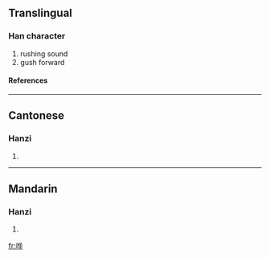 {{see|嘩}}

==Translingual==
===Han character===
{{Han char|rn=30|rad=口|as=06|sn=9|four=|canj=口人心十 (ROPJ)}}
# rushing sound
# gush forward
====References====
{{Han ref|kx=0189.271|hdz=10618.050|uh=54D7|ud=21719}}
----
==Cantonese==
===Hanzi===
{{yue-hanzi|jyut=|y=wa1, wa4}}
# {{defn|Cantonese}}
----
==Mandarin==
===Hanzi===
{{cmn-hanzi|tra=嘩|pin=[[huā]] ([[hua1]]), [[huá]] ([[hua2]])|wg=hua<sup>1</sup>, hua<sup>2</sup>}}
# {{defn|Mandarin}}

[[fr:哗]]